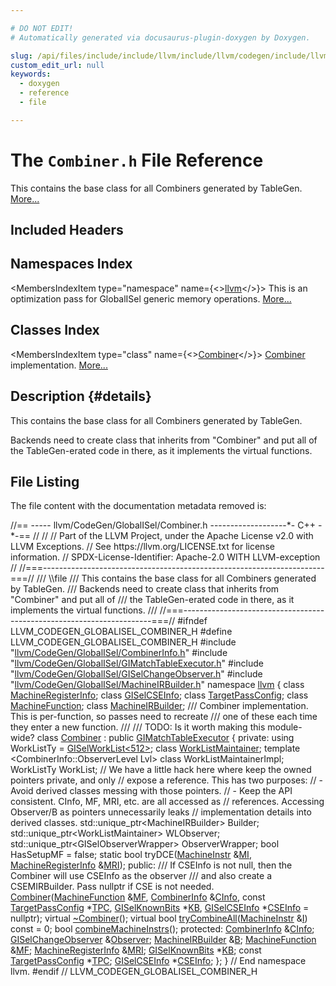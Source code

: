 ```yaml
---

# DO NOT EDIT!
# Automatically generated via docusaurus-plugin-doxygen by Doxygen.

slug: /api/files/include/include/llvm/include/llvm/codegen/include/llvm/codegen/globalisel/combiner-h
custom_edit_url: null
keywords:
  - doxygen
  - reference
  - file

---
```





# The `Combiner.h` File Reference

<DoxygenPage pluginConfig={pluginConfig}>

This contains the base class for all Combiners generated by TableGen. <a href="#details">More...</a>

## Included Headers

<IncludesList>
<IncludesListItem
  filePath="llvm/CodeGen/GlobalISel/CombinerInfo.h"
  permalink="/docs/api/files/include/include/llvm/include/llvm/codegen/include/llvm/codegen/globalisel/combinerinfo-h"
  isLocal="true" />
<IncludesListItem
  filePath="llvm/CodeGen/GlobalISel/GIMatchTableExecutor.h"
  permalink="/docs/api/files/include/include/llvm/include/llvm/codegen/include/llvm/codegen/globalisel/gimatchtableexecutor-h"
  isLocal="true" />
<IncludesListItem
  filePath="llvm/CodeGen/GlobalISel/GISelChangeObserver.h"
  permalink="/docs/api/files/include/include/llvm/include/llvm/codegen/include/llvm/codegen/globalisel/giselchangeobserver-h"
  isLocal="true" />
<IncludesListItem
  filePath="llvm/CodeGen/GlobalISel/MachineIRBuilder.h"
  permalink="/docs/api/files/include/include/llvm/include/llvm/codegen/include/llvm/codegen/globalisel/machineirbuilder-h"
  isLocal="true" />
</IncludesList>

## Namespaces Index

<MembersIndex>

<MembersIndexItem
  type="namespace"
  name={<><a href="/docs/api/namespaces/llvm">llvm</a></>}>
This is an optimization pass for GlobalISel generic memory operations. <a href="/docs/api/namespaces/llvm/#details">More...</a>
</MembersIndexItem>

</MembersIndex>

## Classes Index

<MembersIndex>

<MembersIndexItem
  type="class"
  name={<><a href="/docs/api/classes/llvm/combiner">Combiner</a></>}>
<a href="/docs/api/classes/llvm/combiner">Combiner</a> implementation. <a href="/docs/api/classes/llvm/combiner/#details">More...</a>
</MembersIndexItem>

</MembersIndex>

## Description {#details}

This contains the base class for all Combiners generated by TableGen.

Backends need to create class that inherits from &quot;Combiner&quot; and put all of the TableGen-erated code in there, as it implements the virtual functions.

## File Listing

The file content with the documentation metadata removed is:

<ProgramListing>

<Link id="l00001" /><CodeLine lineNumber="1"><span class="doxyHighlightComment">//== ----- llvm/CodeGen/GlobalISel/Combiner.h -------------------&#42;- C++ -&#42;-== //</span></CodeLine>
<Link id="l00002" /><CodeLine lineNumber="2"><span class="doxyHighlightComment">//</span></CodeLine>
<Link id="l00003" /><CodeLine lineNumber="3"><span class="doxyHighlightComment">// Part of the LLVM Project, under the Apache License v2.0 with LLVM Exceptions.</span></CodeLine>
<Link id="l00004" /><CodeLine lineNumber="4"><span class="doxyHighlightComment">// See https://llvm.org/LICENSE.txt for license information.</span></CodeLine>
<Link id="l00005" /><CodeLine lineNumber="5"><span class="doxyHighlightComment">// SPDX-License-Identifier: Apache-2.0 WITH LLVM-exception</span></CodeLine>
<Link id="l00006" /><CodeLine lineNumber="6"><span class="doxyHighlightComment">//</span></CodeLine>
<Link id="l00007" /><CodeLine lineNumber="7"><span class="doxyHighlightComment">//===----------------------------------------------------------------------===//</span></CodeLine>
<Link id="l00008" /><CodeLine lineNumber="8"><span class="doxyHighlightComment">/// \\file</span></CodeLine>
<Link id="l00009" /><CodeLine lineNumber="9"><span class="doxyHighlightComment">/// This contains the base class for all Combiners generated by TableGen.</span></CodeLine>
<Link id="l00010" /><CodeLine lineNumber="10"><span class="doxyHighlightComment">/// Backends need to create class that inherits from &quot;Combiner&quot; and put all of</span></CodeLine>
<Link id="l00011" /><CodeLine lineNumber="11"><span class="doxyHighlightComment">/// the TableGen-erated code in there, as it implements the virtual functions.</span></CodeLine>
<Link id="l00012" /><CodeLine lineNumber="12"><span class="doxyHighlightComment">///</span></CodeLine>
<Link id="l00013" /><CodeLine lineNumber="13"><span class="doxyHighlightComment">//===----------------------------------------------------------------------===//</span></CodeLine>
<Link id="l00014" /><CodeLine lineNumber="14"></CodeLine>
<Link id="l00015" /><CodeLine lineNumber="15"><span class="doxyHighlightPreprocessor">#ifndef LLVM&#95;CODEGEN&#95;GLOBALISEL&#95;COMBINER&#95;H</span></CodeLine>
<Link id="l00016" /><CodeLine lineNumber="16"><span class="doxyHighlightPreprocessor">#define LLVM&#95;CODEGEN&#95;GLOBALISEL&#95;COMBINER&#95;H</span></CodeLine>
<Link id="l00017" /><CodeLine lineNumber="17"></CodeLine>
<Link id="l00018" /><CodeLine lineNumber="18"><span class="doxyHighlightPreprocessor">#include &quot;<a href="/docs/api/files/include/include/llvm/include/llvm/codegen/include/llvm/codegen/globalisel/combinerinfo-h">llvm/CodeGen/GlobalISel/CombinerInfo.h</a>&quot;</span></CodeLine>
<Link id="l00019" /><CodeLine lineNumber="19"><span class="doxyHighlightPreprocessor">#include &quot;<a href="/docs/api/files/include/include/llvm/include/llvm/codegen/include/llvm/codegen/globalisel/gimatchtableexecutor-h">llvm/CodeGen/GlobalISel/GIMatchTableExecutor.h</a>&quot;</span></CodeLine>
<Link id="l00020" /><CodeLine lineNumber="20"><span class="doxyHighlightPreprocessor">#include &quot;<a href="/docs/api/files/include/include/llvm/include/llvm/codegen/include/llvm/codegen/globalisel/giselchangeobserver-h">llvm/CodeGen/GlobalISel/GISelChangeObserver.h</a>&quot;</span></CodeLine>
<Link id="l00021" /><CodeLine lineNumber="21"><span class="doxyHighlightPreprocessor">#include &quot;<a href="/docs/api/files/include/include/llvm/include/llvm/codegen/include/llvm/codegen/globalisel/machineirbuilder-h">llvm/CodeGen/GlobalISel/MachineIRBuilder.h</a>&quot;</span></CodeLine>
<Link id="l00022" /><CodeLine lineNumber="22"></CodeLine>
<Link id="l00023" /><CodeLine lineNumber="23"><span class="doxyHighlightKeyword">namespace </span><span class="doxyHighlight"><a href="/docs/api/namespaces/llvm">llvm</a> &#123;</span></CodeLine>
<Link id="l00024" /><CodeLine lineNumber="24"><span class="doxyHighlightKeyword">class </span><span class="doxyHighlight"><a href="/docs/api/classes/llvm/machineregisterinfo">MachineRegisterInfo</a>;</span></CodeLine>
<Link id="l00025" /><CodeLine lineNumber="25"><span class="doxyHighlightKeyword">class </span><span class="doxyHighlight"><a href="/docs/api/classes/llvm/giselcseinfo">GISelCSEInfo</a>;</span></CodeLine>
<Link id="l00026" /><CodeLine lineNumber="26"><span class="doxyHighlightKeyword">class </span><span class="doxyHighlight"><a href="/docs/api/classes/llvm/targetpassconfig">TargetPassConfig</a>;</span></CodeLine>
<Link id="l00027" /><CodeLine lineNumber="27"><span class="doxyHighlightKeyword">class </span><span class="doxyHighlight"><a href="/docs/api/classes/llvm/machinefunction">MachineFunction</a>;</span></CodeLine>
<Link id="l00028" /><CodeLine lineNumber="28"><span class="doxyHighlightKeyword">class </span><span class="doxyHighlight"><a href="/docs/api/classes/llvm/machineirbuilder">MachineIRBuilder</a>;</span></CodeLine>
<Link id="l00029" /><CodeLine lineNumber="29"></CodeLine>
<Link id="l00030" /><CodeLine lineNumber="30"><span class="doxyHighlightComment">/// Combiner implementation. This is per-function, so passes need to recreate</span></CodeLine>
<Link id="l00031" /><CodeLine lineNumber="31"><span class="doxyHighlightComment">/// one of these each time they enter a new function.</span></CodeLine>
<Link id="l00032" /><CodeLine lineNumber="32"><span class="doxyHighlightComment">///</span></CodeLine>
<Link id="l00033" /><CodeLine lineNumber="33"><span class="doxyHighlightComment">/// TODO: Is it worth making this module-wide?</span></CodeLine>
<Link id="l00034" /><CodeLine lineNumber="34" lineLink="/docs/api/classes/llvm/combiner"><span class="doxyHighlightKeyword">class </span><span class="doxyHighlight"><a href="/docs/api/classes/llvm/combiner/#a1ee56f13c97e477a9ca4dd4f7d9ac7df">Combiner</a> : </span><span class="doxyHighlightKeyword">public</span><span class="doxyHighlight"> <a href="/docs/api/classes/llvm/gimatchtableexecutor/#a54a74ca0c82840e37a9a92890385eee6">GIMatchTableExecutor</a> &#123;</span></CodeLine>
<Link id="l00035" /><CodeLine lineNumber="35"><span class="doxyHighlightKeyword">private</span><span class="doxyHighlight">:</span></CodeLine>
<Link id="l00036" /><CodeLine lineNumber="36"><span class="doxyHighlight">  </span><span class="doxyHighlightKeyword">using </span><span class="doxyHighlight">WorkListTy = <a href="/docs/api/classes/llvm/giselworklist">GISelWorkList&lt;512&gt;</a>;</span></CodeLine>
<Link id="l00037" /><CodeLine lineNumber="37"></CodeLine>
<Link id="l00038" /><CodeLine lineNumber="38"><span class="doxyHighlight">  </span><span class="doxyHighlightKeyword">class </span><span class="doxyHighlight"><a href="/docs/api/classes/combiner/worklistmaintainer">WorkListMaintainer</a>;</span></CodeLine>
<Link id="l00039" /><CodeLine lineNumber="39"><span class="doxyHighlight">  </span><span class="doxyHighlightKeyword">template</span><span class="doxyHighlight"> &lt;CombinerInfo::ObserverLevel Lvl&gt; </span><span class="doxyHighlightKeyword">class </span><span class="doxyHighlight">WorkListMaintainerImpl;</span></CodeLine>
<Link id="l00040" /><CodeLine lineNumber="40"></CodeLine>
<Link id="l00041" /><CodeLine lineNumber="41"><span class="doxyHighlight">  WorkListTy WorkList;</span></CodeLine>
<Link id="l00042" /><CodeLine lineNumber="42"></CodeLine>
<Link id="l00043" /><CodeLine lineNumber="43"><span class="doxyHighlight">  </span><span class="doxyHighlightComment">// We have a little hack here where keep the owned pointers private, and only</span></CodeLine>
<Link id="l00044" /><CodeLine lineNumber="44"><span class="doxyHighlight">  </span><span class="doxyHighlightComment">// expose a reference. This has two purposes:</span></CodeLine>
<Link id="l00045" /><CodeLine lineNumber="45"><span class="doxyHighlight">  </span><span class="doxyHighlightComment">//  - Avoid derived classes messing with those pointers.</span></CodeLine>
<Link id="l00046" /><CodeLine lineNumber="46"><span class="doxyHighlight">  </span><span class="doxyHighlightComment">//  - Keep the API consistent. CInfo, MF, MRI, etc. are all accessed as</span></CodeLine>
<Link id="l00047" /><CodeLine lineNumber="47"><span class="doxyHighlight">  </span><span class="doxyHighlightComment">//  references. Accessing Observer/B as pointers unnecessarily leaks</span></CodeLine>
<Link id="l00048" /><CodeLine lineNumber="48"><span class="doxyHighlight">  </span><span class="doxyHighlightComment">//  implementation details into derived classes.</span></CodeLine>
<Link id="l00049" /><CodeLine lineNumber="49"><span class="doxyHighlight">  std::unique&#95;ptr&lt;MachineIRBuilder&gt; Builder;</span></CodeLine>
<Link id="l00050" /><CodeLine lineNumber="50"><span class="doxyHighlight">  std::unique&#95;ptr&lt;WorkListMaintainer&gt; WLObserver;</span></CodeLine>
<Link id="l00051" /><CodeLine lineNumber="51"><span class="doxyHighlight">  std::unique&#95;ptr&lt;GISelObserverWrapper&gt; ObserverWrapper;</span></CodeLine>
<Link id="l00052" /><CodeLine lineNumber="52"></CodeLine>
<Link id="l00053" /><CodeLine lineNumber="53"><span class="doxyHighlight">  </span><span class="doxyHighlightKeywordType">bool</span><span class="doxyHighlight"> HasSetupMF = </span><span class="doxyHighlightKeyword">false</span><span class="doxyHighlight">;</span></CodeLine>
<Link id="l00054" /><CodeLine lineNumber="54"></CodeLine>
<Link id="l00055" /><CodeLine lineNumber="55"><span class="doxyHighlight">  </span><span class="doxyHighlightKeyword">static</span><span class="doxyHighlight"> </span><span class="doxyHighlightKeywordType">bool</span><span class="doxyHighlight"> tryDCE(<a href="/docs/api/classes/llvm/machineinstr">MachineInstr</a> &amp;<a href="/docs/api/files/lib/lib/codegen/lib/codegen/globalisel/irtranslator-cpp/#abe44dfdea65b4f7e11e0a608ab708b76">MI</a>, <a href="/docs/api/classes/llvm/machineregisterinfo">MachineRegisterInfo</a> &amp;<a href="/docs/api/classes/llvm/combiner/#a7a958b8bb74d0caea2ede8d80ecf8753">MRI</a>);</span></CodeLine>
<Link id="l00056" /><CodeLine lineNumber="56"></CodeLine>
<Link id="l00057" /><CodeLine lineNumber="57"><span class="doxyHighlightKeyword">public</span><span class="doxyHighlight">:</span></CodeLine>
<Link id="l00058" /><CodeLine lineNumber="58"><span class="doxyHighlightComment">  /// If CSEInfo is not null, then the Combiner will use CSEInfo as the observer</span></CodeLine>
<Link id="l00059" /><CodeLine lineNumber="59"><span class="doxyHighlightComment">  /// and also create a CSEMIRBuilder. Pass nullptr if CSE is not needed.</span></CodeLine>
<Link id="l00060" /><CodeLine lineNumber="60"><span class="doxyHighlight">  <a href="/docs/api/classes/llvm/combiner/#a1ee56f13c97e477a9ca4dd4f7d9ac7df">Combiner</a>(<a href="/docs/api/classes/llvm/machinefunction">MachineFunction</a> &amp;<a href="/docs/api/classes/llvm/combiner/#abc56e47138a95b66240fcfd9a5b5dc1f">MF</a>, <a href="/docs/api/structs/llvm/combinerinfo">CombinerInfo</a> &amp;<a href="/docs/api/classes/llvm/combiner/#ac6dfd441ea9e09d3fd537540a6f15d95">CInfo</a>,</span></CodeLine>
<Link id="l00061" /><CodeLine lineNumber="61"><span class="doxyHighlight">           </span><span class="doxyHighlightKeyword">const</span><span class="doxyHighlight"> <a href="/docs/api/classes/llvm/targetpassconfig">TargetPassConfig</a> &#42;<a href="/docs/api/classes/llvm/combiner/#a8c559817eaf59cbae92ed5aa90af8741">TPC</a>, <a href="/docs/api/classes/llvm/giselknownbits">GISelKnownBits</a> &#42;<a href="/docs/api/classes/llvm/combiner/#aaea193b8fae97f73eed6eea3ed454385">KB</a>,</span></CodeLine>
<Link id="l00062" /><CodeLine lineNumber="62"><span class="doxyHighlight">           <a href="/docs/api/classes/llvm/giselcseinfo">GISelCSEInfo</a> &#42;<a href="/docs/api/classes/llvm/combiner/#a1505ab1c6b333e7cfdfb798e4a9cbca8">CSEInfo</a> = </span><span class="doxyHighlightKeyword">nullptr</span><span class="doxyHighlight">);</span></CodeLine>
<Link id="l00063" /><CodeLine lineNumber="63" lineLink="/docs/api/classes/llvm/combiner/#a9df9f0ea0076115ceb11eea79b3d0b55"><span class="doxyHighlight">  </span><span class="doxyHighlightKeyword">virtual</span><span class="doxyHighlight"> <a href="/docs/api/classes/llvm/combiner/#a9df9f0ea0076115ceb11eea79b3d0b55">~Combiner</a>();</span></CodeLine>
<Link id="l00064" /><CodeLine lineNumber="64"></CodeLine>
<Link id="l00065" /><CodeLine lineNumber="65" lineLink="/docs/api/classes/llvm/combiner/#aea6ec25fe4fdfe9746f599aca61fabae"><span class="doxyHighlight">  </span><span class="doxyHighlightKeyword">virtual</span><span class="doxyHighlight"> </span><span class="doxyHighlightKeywordType">bool</span><span class="doxyHighlight"> <a href="/docs/api/classes/llvm/combiner/#aea6ec25fe4fdfe9746f599aca61fabae">tryCombineAll</a>(<a href="/docs/api/classes/llvm/machineinstr">MachineInstr</a> &amp;<a href="/docs/api/files/lib/lib/support/md5-cpp/#ac0eafdc9ee161b71e7af98af736952fd">I</a>) </span><span class="doxyHighlightKeyword">const</span><span class="doxyHighlight"> = 0;</span></CodeLine>
<Link id="l00066" /><CodeLine lineNumber="66"></CodeLine>
<Link id="l00067" /><CodeLine lineNumber="67"><span class="doxyHighlight">  </span><span class="doxyHighlightKeywordType">bool</span><span class="doxyHighlight"> <a href="/docs/api/classes/llvm/combiner/#a4a3a16e02e0d2cbe78acd2dcab7dd388">combineMachineInstrs</a>();</span></CodeLine>
<Link id="l00068" /><CodeLine lineNumber="68"></CodeLine>
<Link id="l00069" /><CodeLine lineNumber="69"><span class="doxyHighlightKeyword">protected</span><span class="doxyHighlight">:</span></CodeLine>
<Link id="l00070" /><CodeLine lineNumber="70" lineLink="/docs/api/classes/llvm/combiner/#ac6dfd441ea9e09d3fd537540a6f15d95"><span class="doxyHighlight">  <a href="/docs/api/structs/llvm/combinerinfo">CombinerInfo</a> &amp;<a href="/docs/api/classes/llvm/combiner/#ac6dfd441ea9e09d3fd537540a6f15d95">CInfo</a>;</span></CodeLine>
<Link id="l00071" /><CodeLine lineNumber="71" lineLink="/docs/api/classes/llvm/combiner/#ae8b0a6abfbe0efaf03a800008d3f5aec"><span class="doxyHighlight">  <a href="/docs/api/classes/llvm/giselchangeobserver">GISelChangeObserver</a> &amp;<a href="/docs/api/classes/llvm/combiner/#ae8b0a6abfbe0efaf03a800008d3f5aec">Observer</a>;</span></CodeLine>
<Link id="l00072" /><CodeLine lineNumber="72" lineLink="/docs/api/classes/llvm/combiner/#a9fda8c091930622296d370f1b4f67b21"><span class="doxyHighlight">  <a href="/docs/api/classes/llvm/machineirbuilder">MachineIRBuilder</a> &amp;<a href="/docs/api/classes/llvm/combiner/#a9fda8c091930622296d370f1b4f67b21">B</a>;</span></CodeLine>
<Link id="l00073" /><CodeLine lineNumber="73" lineLink="/docs/api/classes/llvm/combiner/#abc56e47138a95b66240fcfd9a5b5dc1f"><span class="doxyHighlight">  <a href="/docs/api/classes/llvm/machinefunction">MachineFunction</a> &amp;<a href="/docs/api/classes/llvm/combiner/#abc56e47138a95b66240fcfd9a5b5dc1f">MF</a>;</span></CodeLine>
<Link id="l00074" /><CodeLine lineNumber="74" lineLink="/docs/api/classes/llvm/combiner/#a7a958b8bb74d0caea2ede8d80ecf8753"><span class="doxyHighlight">  <a href="/docs/api/classes/llvm/machineregisterinfo">MachineRegisterInfo</a> &amp;<a href="/docs/api/classes/llvm/combiner/#a7a958b8bb74d0caea2ede8d80ecf8753">MRI</a>;</span></CodeLine>
<Link id="l00075" /><CodeLine lineNumber="75" lineLink="/docs/api/classes/llvm/combiner/#aaea193b8fae97f73eed6eea3ed454385"><span class="doxyHighlight">  <a href="/docs/api/classes/llvm/giselknownbits">GISelKnownBits</a> &#42;<a href="/docs/api/classes/llvm/combiner/#aaea193b8fae97f73eed6eea3ed454385">KB</a>;</span></CodeLine>
<Link id="l00076" /><CodeLine lineNumber="76"></CodeLine>
<Link id="l00077" /><CodeLine lineNumber="77" lineLink="/docs/api/classes/llvm/combiner/#a8c559817eaf59cbae92ed5aa90af8741"><span class="doxyHighlight">  </span><span class="doxyHighlightKeyword">const</span><span class="doxyHighlight"> <a href="/docs/api/classes/llvm/targetpassconfig">TargetPassConfig</a> &#42;<a href="/docs/api/classes/llvm/combiner/#a8c559817eaf59cbae92ed5aa90af8741">TPC</a>;</span></CodeLine>
<Link id="l00078" /><CodeLine lineNumber="78" lineLink="/docs/api/classes/llvm/combiner/#a1505ab1c6b333e7cfdfb798e4a9cbca8"><span class="doxyHighlight">  <a href="/docs/api/classes/llvm/giselcseinfo">GISelCSEInfo</a> &#42;<a href="/docs/api/classes/llvm/combiner/#a1505ab1c6b333e7cfdfb798e4a9cbca8">CSEInfo</a>;</span></CodeLine>
<Link id="l00079" /><CodeLine lineNumber="79"><span class="doxyHighlight">&#125;;</span></CodeLine>
<Link id="l00080" /><CodeLine lineNumber="80"></CodeLine>
<Link id="l00081" /><CodeLine lineNumber="81"><span class="doxyHighlight">&#125; </span><span class="doxyHighlightComment">// End namespace llvm.</span></CodeLine>
<Link id="l00082" /><CodeLine lineNumber="82"></CodeLine>
<Link id="l00083" /><CodeLine lineNumber="83"><span class="doxyHighlightPreprocessor">#endif </span><span class="doxyHighlightComment">// LLVM&#95;CODEGEN&#95;GLOBALISEL&#95;COMBINER&#95;H</span></CodeLine>

</ProgramListing>


</DoxygenPage>
